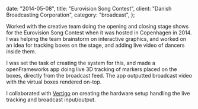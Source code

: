
  date: "2014-05-08",
  title: "Eurovision Song Contest",
  client: "Danish Broadcasting Corporation",
  category: "broadcast",
};

<YouTube videoId="9PTeeqE_6BU" />

Worked with the creative team doing the opening and closing stage shows for the Eurovision Song Contest when it was hosted in Copenhagen in 2014. I was helping the team brainstorm on interactive graphics, and worked on an idea for tracking boxes on the stage, and adding live video of dancers inside them.

I was set the task of creating the system for this, and made a openFrameworks app doing live 3D tracking of markers placed on the boxes, directly from the broadcast feed. The app outputted broadcast video with the virtual boxes rendered on-top.

I collaborated with [Vertigo](http://vertigo.dk/) on creating the hardware setup handling the live tracking and broadcast input/output.
